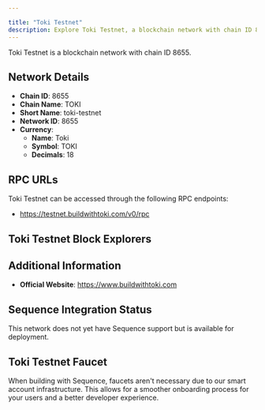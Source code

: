 ```yaml
---

title: "Toki Testnet"
description: Explore Toki Testnet, a blockchain network with chain ID 8655. Learn about its native currency, Toki, and how to interact with the network.
---
```




Toki Testnet is a blockchain network with chain ID 8655.

## Network Details

- **Chain ID**: 8655
- **Chain Name**: TOKI
- **Short Name**: toki-testnet
- **Network ID**: 8655
- **Currency**: 
  - **Name**: Toki
  - **Symbol**: TOKI
  - **Decimals**: 18

## RPC URLs

Toki Testnet can be accessed through the following RPC endpoints:

- https://testnet.buildwithtoki.com/v0/rpc

## Toki Testnet Block Explorers



## Additional Information

- **Official Website**: https://www.buildwithtoki.com

## Sequence Integration Status

This network does not yet have Sequence support but is available for deployment.

## Toki Testnet Faucet

When building with Sequence, faucets aren't necessary due to our smart account infrastructure. This allows for a smoother onboarding process for your users and a better developer experience.
